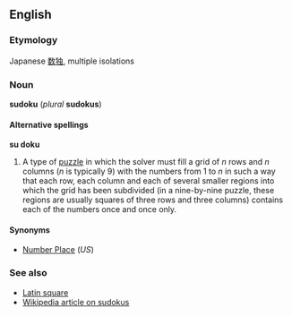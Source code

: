 ==English==
===Etymology===
Japanese [[数独]], multiple isolations

===Noun===
'''sudoku''' (''plural'' '''sudokus''')

====Alternative spellings====
'''su doku'''

#A type of [[puzzle]] in which the solver must fill a grid of ''n'' rows and ''n'' columns (''n'' is typically 9) with the numbers from 1 to ''n'' in such a way that each row, each column and each of several smaller regions into which the grid has been subdivided (in a nine-by-nine puzzle, these regions are usually squares of three rows and three columns) contains each of the numbers once and once only.

====Synonyms====
*[[Number Place]] (''US'')

===See also===
*[[Latin square]]
*[[w:sudoku|Wikipedia article on sudokus]]